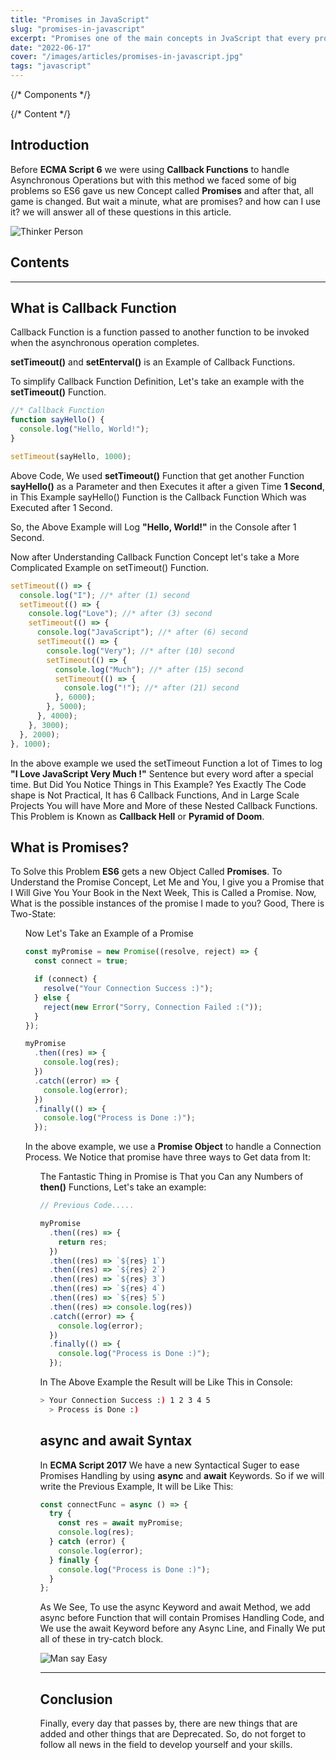 ```yaml
---
title: "Promises in JavaScript"
slug: "promises-in-javascript"
excerpt: "Promises one of the main concepts in JvaScript that every programmer should know, So in this Article we will cover Promises in JavaScript in Details."
date: "2022-06-17"
cover: "/images/articles/promises-in-javascript.jpg"
tags: "javascript"
---
```


{/* Components */}


{/* Content */}

## Introduction

Before <B>ECMA Script 6</B> we were using <B>Callback Functions</B> to handle Asynchronous Operations but with this method we faced some of big problems so ES6 gave us new Concept called <B>Promises</B> and after that, all game is changed.
But wait a minute, what are promises? and how can I use it? we will answer all of these questions in this article.

<Image src={thinkerPersonImage} alt="Thinker Person" />

## Contents

<TopicLink href="#introduction" topic="Introduction" />
<TopicLink
  href="#what-is-callback-function"
  topic="What is Callback Function?"
/>
<TopicLink href="#what-is-promises" topic="What is Promises" />
<TopicLink href="#async-and-await-syntax" topic="async and await Syntax" />
<TopicLink href="#conclusion" topic="Conclusion" />

---

## What is Callback Function

Callback Function is a function passed to another function to be invoked when the asynchronous operation completes.

<B>setTimeout()</B> and <B>setEnterval()</B> is an Example of Callback Functions.

To simplify Callback Function Definition, Let's take an example with the <B>setTimeout()</B> Function.

```javascript
//* Callback Function
function sayHello() {
  console.log("Hello, World!");
}

setTimeout(sayHello, 1000);
```

Above Code, We used <B>setTimeout()</B> Function that get another Function <B>sayHello()</B> as a Parameter and then Executes it after a given Time <B>1 Second</B>, in This Example sayHello() Function is the Callback Function Which was Executed after 1 Second.

So, the Above Example will Log <B>"Hello, World!"</B> in the Console after 1 Second.

Now after Understanding Callback Function Concept let's take a More Complicated Example on setTimeout() Function.

```javascript
setTimeout(() => {
  console.log("I"); //* after (1) second
  setTimeout(() => {
    console.log("Love"); //* after (3) second
    setTimeout(() => {
      console.log("JavaScript"); //* after (6) second
      setTimeout(() => {
        console.log("Very"); //* after (10) second
        setTimeout(() => {
          console.log("Much"); //* after (15) second
          setTimeout(() => {
            console.log("!"); //* after (21) second
          }, 6000);
        }, 5000);
      }, 4000);
    }, 3000);
  }, 2000);
}, 1000);
```

In the above example we used the setTimeout Function a lot of Times to log <B>"I Love JavaScript Very Much !"</B> Sentence but every word after a special time.
But Did You Notice Things in This Example?
Yes Exactly The Code shape is Not Practical, It has 6 Callback Functions, And in Large Scale Projects You will have More and More of these Nested Callback Functions.
This Problem is Known as <B>Callback Hell</B> or <B>Pyramid of Doom</B>.

## What is Promises?

To Solve this Problem <B>ES6</B> gets a new Object Called <B>Promises</B>.
To Understand the Promise Concept, Let Me and You, I give you a Promise that I Will Give You Your Book in the Next Week, This is Called a Promise.
Now, What is the possible instances of the promise I made to you?
Good, There is Two-State:

<Ul
  items={[
    "I will give You Your Book and this is called Resolved State",
    "I will not Give You Your Book and this called Rejected State",
    "In Between Those two States, There is another State Called Pending State",
  ]}
/>

Now Let's Take an Example of a Promise

```javascript
const myPromise = new Promise((resolve, reject) => {
  const connect = true;

  if (connect) {
    resolve("Your Connection Success :)");
  } else {
    reject(new Error("Sorry, Connection Failed :("));
  }
});

myPromise
  .then((res) => {
    console.log(res);
  })
  .catch((error) => {
    console.log(error);
  })
  .finally(() => {
    console.log("Process is Done :)");
  });
```

In the above example, we use a <B>Promise Object</B> to handle a Connection Process.
We Notice that promise have three ways to Get data from It:

<Ul
  items={[
    "then() Function to get Response in Resolved Case.",
    "catch() Function to get Error in Rejected Case.",
    "finally() Function Which Excuted in all Cases.",
  ]}
/>

The Fantastic Thing in Promise is That you Can any Numbers of <B>then()</B> Functions, Let's take an example:

```javascript
// Previous Code.....

myPromise
  .then((res) => {
    return res;
  })
  .then((res) => `${res} 1`)
  .then((res) => `${res} 2`)
  .then((res) => `${res} 3`)
  .then((res) => `${res} 4`)
  .then((res) => `${res} 5`)
  .then((res) => console.log(res))
  .catch((error) => {
    console.log(error);
  })
  .finally(() => {
    console.log("Process is Done :)");
  });
```

In The Above Example the Result will be Like This in Console:

```bash
> Your Connection Success :) 1 2 3 4 5
  > Process is Done :)
```

## async and await Syntax

In <B>ECMA Script 2017</B> We have a new Syntactical Suger to ease Promises Handling by using <B>async</B> and <B>await</B> Keywords.
So if we will write the Previous Example, It will be Like This:

```javascript
const connectFunc = async () => {
  try {
    const res = await myPromise;
    console.log(res);
  } catch (error) {
    console.log(error);
  } finally {
    console.log("Process is Done :)");
  }
};
```

As We See, To use the async Keyword and await Method, we add async before Function that will contain Promises Handling Code, and We use the await Keyword before any Async Line, and Finally We put all of these in try-catch block.

<Image src={easyImage} alt="Man say Easy" />

---

## Conclusion

Finally, every day that passes by, there are new things that are added and other things that are Deprecated.
So, do not forget to follow all news in the field to develop yourself and your skills.
